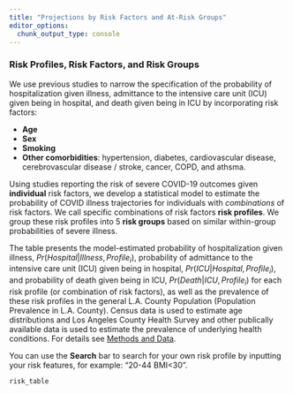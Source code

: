 ```yaml
---
title: "Projections by Risk Factors and At-Risk Groups"
editor_options: 
  chunk_output_type: console
---
```


### Risk Profiles, Risk Factors, and Risk Groups

We use previous studies to narrow the specification of the probability of hospitalization given illness, admittance to the intensive care unit (ICU) given being in hospital, and death given being in ICU by incorporating risk factors:

- **Age**
- **Sex**
- **Smoking**
- **Other comorbidities**: hypertension, diabetes, cardiovascular disease, cerebrovascular disease / stroke, cancer, COPD, and athsma.

Using studies reporting the risk of severe COVID-19 outcomes given **individual** risk factors, we develop a statistical model to estimate the probability of COVID illness trajectories for individuals with *combinations* of risk factors. We call specific combinations of risk factors **risk profiles**. We group these risk profiles into 5 **risk groups** based on similar within-group probabilities of severe illness. 

The table presents the model-estimated probability of hospitalization given illness, $Pr(Hospital | Illness,Profile_i)$, probability of admittance to the intensive care unit (ICU) given being in hospital, $Pr(ICU | Hospital,Profile_i)$, and probability of death given being in ICU, $Pr(Death | ICU,Profile_i)$ for each risk profile (or combination of risk factors), as well as the prevalence of these risk profiles in the general L.A. County Population (Population Prevalence in L.A. County). Census data is used to estimate age distributions and Los Angeles County Health Survey and other publically available data is used to estimate the prevalence of underlying health conditions. For details see [Methods and Data](https://uscbiostats.github.io/COVID19/method.html).

You can use the **Search** bar to search for your own risk profile by inputting your risk features, for example: "20-44 BMI<30".


```r
risk_table
```

